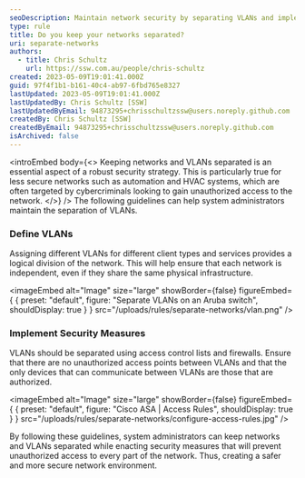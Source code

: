 ```yaml
---
seoDescription: Maintain network security by separating VLANs and implementing access control lists and firewalls to prevent unauthorized access.
type: rule
title: Do you keep your networks separated?
uri: separate-networks
authors:
  - title: Chris Schultz
    url: https://ssw.com.au/people/chris-schultz
created: 2023-05-09T19:01:41.000Z
guid: 97f4f1b1-b161-40c4-ab97-6fbd765e8327
lastUpdated: 2023-05-09T19:01:41.000Z
lastUpdatedBy: Chris Schultz [SSW]
lastUpdatedByEmail: 94873295+chrisschultzssw@users.noreply.github.com
createdBy: Chris Schultz [SSW]
createdByEmail: 94873295+chrisschultzssw@users.noreply.github.com
isArchived: false
---
```


<introEmbed
  body={<>
Keeping networks and VLANs separated is an essential aspect of a robust security strategy. This is particularly true for less secure networks such as automation and HVAC systems, which are often targeted by cybercriminals looking to gain unauthorized access to the network.
  </>}
/>
The following guidelines can help system administrators maintain the separation of VLANs.

### Define VLANs

Assigning different VLANs for different client types and services provides a logical division of the network. This will help ensure that each network is independent, even if they share the same physical infrastructure.


<imageEmbed
  alt="Image"
  size="large"
  showBorder={false}
  figureEmbed={ {
    preset: "default",
    figure: "Separate VLANs on an Aruba switch",
    shouldDisplay: true
  } }
  src="/uploads/rules/separate-networks/vlan.png"
/>

### Implement Security Measures

VLANs should be separated using access control lists and firewalls. Ensure that there are no unauthorized access points between VLANs and that the only devices that can communicate between VLANs are those that are authorized.


<imageEmbed
  alt="Image"
  size="large"
  showBorder={false}
  figureEmbed={ {
    preset: "default",
    figure: "Cisco ASA | Access Rules",
    shouldDisplay: true
  } }
  src="/uploads/rules/separate-networks/configure-access-rules.jpg"
/>

By following these guidelines, system administrators can keep networks and VLANs separated while enacting security measures that will prevent unauthorized access to every part of the network. Thus, creating a safer and more secure network environment.
